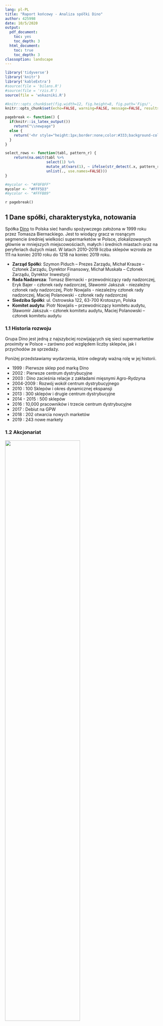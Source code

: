 ```yaml
---
lang: pl-PL
title: "Raport końcowy - Analiza spółki Dino"
author: 425998
date: 10/5/2020
output:
  pdf_document: 
    toc: yes
    toc_depth: 3
  html_document:
    toc: true
    toc_depth: 3
classoption: landscape
---
```


```r
library('tidyverse')
library('knitr')
library('kableExtra')
#source(file = 'bilans.R')
#source(file = 'rzis.R')
source(file = 'wskazniki.R')

#knitr::opts_chunk$set(fig.width=12, fig.height=8, fig.path='Figs/',
knitr::opts_chunk$set(echo=FALSE, warning=FALSE, message=FALSE, results='asis')
```

```r
pagebreak <- function() {
  if(knitr::is_latex_output())
    return("\\newpage")
  else {
    return('<hr style="height:1px;border:none;color:#333;background-color:#333;" /> <div style="page-break-before: always;" />')
  }
}

select_rows <- function(tabl, pattern_r) {
    return(na.omit(tabl %>% 
                   select(1) %>% 
                   mutate_at(vars(1), ~ ifelse(str_detect(.x, pattern_r), row_number(), NA)) %>% 
                   unlist(., use.names=FALSE)))
}

#mycolor <- "#F0F8FF"
mycolor <- "#FFF5D3"
#mycolor <- "#FFFB89"

```

`r pagebreak()`

## 1 Dane spółki, charakterystyka, notowania

Spółka [Dino](https://grupadino.pl) to Polska sieć handlu spożywczego założona w 1999 roku przez Tomasza Biernackiego. Jest to wiodący gracz w rosnącym segmencie średniej wielkości supermarketów w Polsce, zlokalizowanych głównie w mniejszych miejscowościach, małych i średnich
miastach oraz na peryferiach dużych miast. W latach 2010-2019 liczba sklepów wzrosła ze 111 na koniec 2010 roku do 1218 na koniec 2019 roku.

* **Zarząd Spółki**: Szymon Piduch – Prezes Zarządu, Michał Krauze – Członek Zarządu, Dyrektor Finansowy, Michał Muskała – Członek Zarządu, Dyrektor Inwestycji
* **Rada Nadzorcza**: Tomasz Biernacki - przewodniczący rady nadzorczej, Eryk Bajer - członek rady nadzorczej, Sławomir Jakszuk - niezależny członek rady nadzorczej, Piotr Nowjalis - niezależny członek rady nadzorczej, Maciej Polanowski - członek rady nadzorczej
* **Siedziba Spółki**: ul. Ostrowska 122, 63-700 Krotoszyn, Polska
* **Komitet audytu**: Piotr Nowjalis – przewodniczący komitetu audytu, Sławomir Jakszuk – członek komitetu audytu, Maciej Polanowski – członek komitetu audytu

### 1.1 Historia rozwoju

Grupa Dino jest jedną z najszybciej rozwijających się sieci supermarketów *proximity* w Polsce – zarówno pod względem liczby sklepów, jak i przychodów ze sprzedaży.

Poniżej przedstawiamy wydarzenia, które odegrały ważną rolę w jej historii.

- 1999 : Pierwsze sklep pod marką Dino
- 2002 : Pierwsze centrum dystrybucyjne
- 2003 : Dino zacieśnia relacje z zakładami mięsnymi Agro-Rydzyna
- 2004-2009 : Rozwój wokół centrum dystrybucyjnego
- 2010 : 100 Sklepów i okres dynamicznej ekspansji
- 2013 : 300 sklepów i drugie centrum dystrybucyjne
- 2014 - 2015 : 500 sklepów 
- 2016 : 10,000 pracowników i trzecie centrum dystrybucyjne
- 2017 : Debiut na GPW
- 2018 : 202 otwarcia nowych marketów
- 2019 : 243 nowe markety


### 1.2 Akcjonariat

![](imgs/akcjonariat.png){ width=70% }

Każda akcja Dino Polska S.A. uprawnia do oddania jednego głosu na walnym zgromadzeniu.

Ponad 50% udziałów należy do założyciela spółki.

### 1.3 Wybrane dane finansowe {#wdf}

![](imgs/select_data3.png){ width=100% }


### 1.4 Notowania giełdowe spółki

![](imgs/notowania2.png){ width=60% }

Kurs odniesienia spółki Grupa Dino z dnia 8 maja wynosił 169,90 zł. 

Od debiutu na GPW zauważalny jest widoczny trend rosnący wskazujący na apetyt inwestorów na spółki najszybciej rozwijające się.

#### 1.4.1 Cena akcji w porównaniu z WIG
<small>(na niebiesko: Dino, na żółto: WIG)</small>

![](imgs/notowanie2.png){ width=60% }

Na wykresie widzimy wyraźny wzrost cen akcji Dino Polska w porównaniu z WIG.
Sytuacja związana z koronawirusem jedynie chwilowo wpłynęła na spadek
wartości akcji, po czym znów nastąpił wzrost.

Supermarkety nie należą do rodzaju spółek cyklicznych, a więc
koniunktura gospodarcza nie ma większego wpływu na ich 
działalność.

### 1.5 Konkurencja

Biedronka (Jeronimo Martins) i Lidl są najbliższymi konkurentami Dino Polska pod względem ilości sklepów, a Stokrotka i Polomarket to polskie firmy konkurencyjne.

Zarówno Stokrotka (firma franczyzowa), jak i Polomarket to firmy prywatne, które nie publikują sprawozdań finansowych, a to, co podają do Ministerstwa Sprawiedliwości jest sporządzone niezgodnie z MSR.

Z tych powodów porównamy spółkę Dino z siecią Biedronka (Jeronimo Martins).

Jeronimo Martins jest portugalską firmą działającą w Polsce, Portugalii i Kolumbii. 
Większość operacji odbywa się w Polsce i Portugalii i 95% jej działalności pochodzi 
z supermarketów (retail) i powiązanej dystrybucji żywności.

```r
tribble(
  ~Sieć, ~`Liczba sklepów w Polsce`, ~Siedziba,
  "Biedronka", 3000, "Portugalia",
  "Dino",1218, "Polska",
  "Lidl", 700, "Niemcy",
  "Stokrotka", 577, "Polska",
  "Netto", 368, "Dania",
  "Polomarket", 280, "Polska",
  "Eurospar", 250, "Holandia",
  "Intermarché", 230, "Francja",
  "Mila",187, "Polska",
  "Chata Polska", 166, "Polska",
  "Aldi",132, "Niemcy",
  "Piotr i Paweł", 70, "Polska",
  "Arhelan", 55, "Polska",
  "Frac", 21, "Polska",
  "Auchan", 33, "Francja",
) %>% kable(booktabs = T,
            caption = "Konkurencja") %>% 
  kable_styling(latex_options = c("striped"),
                bootstrap_options = c("striped", "condensed")) %>% 
  footnote(general = "Źródło: Wikipedia", general_title = "")

```

`r pagebreak()`

## 2 Wstępna analiza bilansu

Naszym celem badania bilansu jest poznanie kondycji spółki.

### 2.1 Analiza pionowa bilansu

Zdecydowana większość aktywów (około 70%) to aktywa trwałe, w szczególności środki trwałe i inwestycje długoterminowe w Agro-Rydzyna, jednostki powiązanej. Obecność znaczących niepłynnych aktywów to typowe dla spółki z branży supermarketów, która nie opiera się na modelu franczyzy. 

Zapasy stanowią około 50% aktywów obrotowych. 

Jeśli chodzi o pasywa, kapitał własny rośnie z każdym rokiem, ponieważ cały zysk netto (z każdym rokiem) jest inwestowany w spółkę. Fakt ten znajduje odzwierciedlenie w pozycji A.II i A.IV. A.II wskazuje skumulowaną kwotę reinwestycji zysku roku ubiegłego, a A.IV jest zyskiem roku danego.

Następujące informacje podano w sprawozdaniu finansowym:     

>12.1. Podział zysku za rok poprzedni:
>Zwyczajne Walne Zgromadzenie Akcjonariuszy, które odbyło się w dniu 13 czerwca 2019 roku podjęło uchwałę o przeznaczeniu zysku za rok poprzedni na kapitał zapasowy.

Tego należy się spodziewać, ponieważ wypłacanie dywidend byłoby nieefektywne. Jest to szybko rozwijająca się spółka, która potrzebuje inwestycji w nowe sklepy i centra dystrybucyjne.

Zobowiązania ogółem są ponad 2 razy wyższe niż zarówno aktywa obrotowe jak i kapitał własny. 

Zobowiązania krótkoterminowe, większość to zobowiązania z tytułu dostaw i usług (Załącznik: pozycja B.III.3.d w  bilansie), stanowią około 70% zobowiązań.

Zobowiązania ogółem wzrosły nieznacznie od 2017 roku do 2018 roku w stosunku do kapitałów własnych.


```r
bil <- bind_rows(aktywa_st, pasywa_st)
bil %>% 
  select(!matches('15|16|_sk')) %>% 
  filter_at(vars(1), ~ str_detect(.x, '^[VIABP]')) %>% 
  kable(escape = F,
        caption = "Analiza pionowa bilansu",
        col.names = c("Elementy bilansu", '2017', '2018', '2019', '2017', 
                                  '2018', '2019', '2017', '2018', '2019'),
        align=c("l",rep("r",9)),
        booktabs=TRUE) %>% 
  kable_styling(latex_options = c("striped"),
                bootstrap_options = c("striped", "hover", "condensed")) %>% 
  add_header_above(c(" " = 1, "Stan na koniec roku (w.tys.zł.)" = 3, 
                     "Struktura (w%)" = 3, "Str. wewn. (w%)" = 3)) %>% 
  row_spec(c(1, 7, 12, 13, 22, 27), bold = T) %>% 
  row_spec(c(2:6, 8:11, 14:21, 23:26), italic = T) %>% 
  column_spec(5:7, background = mycolor) %>% 
  row_spec(12, hline_after = T)

```


### 2.2 Analiza pozioma bilansu


Zarówno aktywa trwałe i obrotowe rosną o około 30% z roku na rok. Również kapitał własny rośnie w podobnym tempie, co wskazuje na zrównoważony wzrost.

Zobowiązania wzrosły o ponad 30% z roku na rok, jednak zysk netto wzrósł również o 50% z roku na rok.

```r
col_names <- c("Elementy bilansu", '2017', '2018', '2019', '2018', '2019',
               '2017/18', '2018/19', '2017/18', '2018/19')
bil <- bind_rows(aktywa, pasywa)
bil %>% 
  select_at(vars(1, 4:6, 9:10, 13:14, 17:18)) %>%
  filter_at(vars(1), ~ str_detect(.x, '^[VIABP]')) %>% 
  kable(escape = F, col.names = col_names, booktabs = T,
        caption = "Analiza pozioma bilansu",
        align=c("l",rep("r",9))) %>% 
  kable_styling(latex_options = c("striped", "scale_down"),
                bootstrap_options = c("striped", "hover", "condensed")) %>% 
  add_header_above(c(" " = 1, "Ceny bieżące" = 3, "Ceny skorygowane" = 2, 
                     "W cenach bieżących" = 2, "W cenach skorygowanych" = 2)) %>% 
  add_header_above(c(" " = 1, "Stan na koniec roku (w. tys. zł.)" = 5, 
                     "Dynamika (w%)" = 4)) %>% 
  row_spec(c(1, 7, 12, 13, 22, 27), bold = T) %>% 
  row_spec(c(2:6, 8:11, 14:21, 23:26), italic = T) %>% 
  row_spec(12, hline_after = T) %>% 
  column_spec(c(5:6, 9:10), background = mycolor)
```

`r pagebreak()`

### 2.3 Kapitał obrotowy netto

Ujemna wartość kapitału obrotowego netto w obu latach wskazuje na to, iż całość aktywów bieżących finansowana jest ze zobowiązań bieżących, a to oznacza, że w przedsiębiorstwie nie występuje kapitał obrotowy netto.

W związku z ujemnymi wartościami kapitału obrotowego netto w badanych latach nie obliczamy w naszym sprawozdaniu **udziału kapitału obrotowego netto w finansowaniu aktywów ogółem** oraz **udziału kapitału obrotowego netto w finansowaniu aktywów obrotowych przedsiębiorstwa**.

Kapitał obrotowy netto w obu latach był ujemny.

```r
kon <- tribble(
  ~" ", ~"2018", ~"2019", ~"2018_s", ~"2019_s",
  'Kapitał stały', '', '', '', '',
  '1. Kapitał własny', '', '', '', '', 
  '2. Rezerwy długoterminowe', '', '', '', '', 
  '3. Zobowiązania długoterminowe ', '', '', '', '', 
  'Kapitał stały ogółem', '', '', '', '', 
  'Aktywa stałe', '', '', '', '',
  'Aktywa stałe ogółem', '', '', '', '',
  'Aktywa bieżące', '', '', '', '',
  'Aktywa bieżące ogółem', '', '', '', '',
  'Zobowiązania bieżące', '', '', '', '',
  'Rezerwy na zobowiązania krótkoterminowe', '', '', '', '',
  'Rozliczenia międzyokresowe krótkoterminowe', '', '', '', '',
  'Zobowiązania bieżące ogółem', '', '', '', '',
  'Kapitał stały', '', '', '', '',
  'Aktywa stałe', '', '', '', '',
  'Kapitał obrotowy netto', '', '', '', '',
)

g <- function(tabl, rw, yr) {
  n <- (tabl %>% slice(rw) %>% select(yr))[[1]]
  return(if_else(is.na(as.numeric(n)), 0, as.numeric(n)))  
}

kap_ob_n <- function(kon, col_n, yr) {
  
  kon <- kon %>% 
    mutate_at(vars(col_n), ~ ifelse(row_number() == 2, g(pasywa, 1, yr), as.character(.x))) %>% 
    mutate_at(vars(col_n), ~ ifelse(row_number() == 3, g(pasywa, 12, yr), as.character(.x))) %>% 
    mutate_at(vars(col_n), ~ ifelse(row_number() == 4, g(pasywa, 16, yr), as.character(.x))) %>% 
    mutate_at(vars(col_n), ~ ifelse(row_number() == 5, 
                                g(pasywa, 1, yr) +
                                  g(pasywa, 12, yr) +
                                  g(pasywa, 16, yr), as.character(.x))) %>% 
    mutate_at(vars(col_n), ~ ifelse(row_number() == 6, g(aktywa, 1, yr), as.character(.x))) %>% 
    mutate_at(vars(col_n), ~ ifelse(row_number() == 7, g(aktywa, 1, yr), as.character(.x))) %>% 
    mutate_at(vars(col_n), ~ ifelse(row_number() == 8, g(aktywa, 21, yr), as.character(.x))) %>% 
    mutate_at(vars(col_n), ~ ifelse(row_number() == 9, g(aktywa, 21, yr), as.character(.x))) %>% 
    mutate_at(vars(col_n), ~ ifelse(row_number() == 10, g(pasywa, 23, yr), as.character(.x))) %>% 
    mutate_at(vars(col_n), ~ ifelse(row_number() == 11, '0', as.character(.x))) %>% 
    mutate_at(vars(col_n), ~ ifelse(row_number() == 12, g(pasywa, 44, yr), as.character(.x))) %>% 
    mutate_at(vars(col_n), ~ ifelse(row_number() == 13, 
                                g(pasywa, 23, yr) + 
                                  g(pasywa, 44, yr), as.character(.x))) 
  
  kon <- kon %>% 
    mutate_at(vars(col_n), ~ ifelse(row_number() == 14, g(kon, 5, yr), as.character(.x))) %>%
    mutate_at(vars(col_n), ~ ifelse(row_number() == 15, g(kon, 7, yr), as.character(.x))) %>% 
    mutate_at(vars(col_n), ~ ifelse(row_number() == 16, g(kon, 5, yr) - 
                                  g(kon, 7, yr), as.character(.x)))
  
  return(kon)
}
 
kon <- kap_ob_n(kon, 2, '2018')
kon <- kap_ob_n(kon, 3, '2019')

kon <- kon %>% 
  mutate_at(vars(4), ~ ifelse(row_number() %in% c(2:5), 
                                    round(g(kon, row_number(), '2018') / 
                                            g(kon, 5, '2018') * 100, 
                                          digits=1), as.character(.x))) %>% 
  mutate_at(vars(5), ~ ifelse(row_number() %in% c(2:5), 
                                    round(g(kon, row_number(), '2019') / 
                                            g(kon, 5, '2019') * 100, 
                                          digits=1), as.character(.x)))

```

```r
col_names <- c("", '2018', '2019', '2018', '2019')

kon %>% 
  kable(escape = F, col.names = col_names, booktabs = T,
        caption = "Kapitał obrotowy netto",
        align=c("l",rep("r",4))) %>% 
  kable_styling(latex_options = c("striped", "hold_position"),
                bootstrap_options = c("striped", "hover", "condensed"),
                full_width = F) %>% 
  add_header_above(c("Wyszczególnienie" = 1, "Wartość(w tys.zł.)" = 2, 
                     "Struktura kapitałów stałych (w %)" = 2)) %>%
  row_spec(c(5, 7, 9, 13, 16), bold = T)

```

`r pagebreak()`

### 2.3 Analiza wskaźnikowa

```r
wskaźniki <- wskaźniki_bilans()

wsk_disp <- function(wsk, rown) {
  return (wsk %>% 
            slice(rown) %>% 
            select(-1) %>% 
            kable(booktabs = T) %>%
            kable_styling(c("striped", "condensed"), full_width = F) %>% 
            row_spec(c(1), color = "#8B0000"))
}
```

#### 2.2.1 Wskaźnik pokrycia aktywów trwałych kapitałem własnym
     
$$\small \frac{Kapitał\ własny}{Aktywa\ trwałe} * 100$$

`r wsk_disp(wskaźniki, 1)`

Wskaźnik ten informuje o stopniu, w jakim kapitał własny pokrywa aktywa trwałe. Zgodnie z jedną z zasad bilansowych, kapitał własny powinien wystarczać na sfinansowanie aktywów trwałych, co oznacza, że wskaźnik ten powinien przyjmować wartość co najmniej równą 100%. W przypadku spółki Dino sytuacja jest niekorzystna, gdyż wartości w ciągu pięciu lat wynoszą poniżej 100%. Dużo niższa wartość wskaźnika poniżej 100% nie wskazuje na mniejszą wiarygodność kredytową spółki tak długo, jak rosną przepływy pieniężne i zysk netto.

Spółka odnotowuje ciągły spadek w *Dług netto / EBITDA* w [wybranych danych finansowych (1.3)](#wdf)

#### 2.2.2 Wskaźnik pokrycia aktywów trwałych kapitałem stałym
     
$$\small \frac{Kapitał\ stały}{Aktywa\ trwałe} * 100$$

`r wsk_disp(wskaźniki, 2)`

Aktywa trwałe nie są finansowane kapitałem długoterminowym. Srebrna zasada nie jest spełniona, ponieważ aktywa trwałe nie są w całości finansowane przez kapitał stały. Wartość poniżej 100% może oznaczać, że spółka ma małą wiarygodność kredytową.

#### 2.2.3 Wskaźnik pokrycia aktywów obrotowych zobowiązaniami krótkoterminowymi
     
$$\small \frac{Zobowiązania\ krótkoterminowe}{Aktywa\ obrotowe} * 100$$

`r wsk_disp(wskaźniki, 3)`

Wskaźnik ten pokazuje możliwości przedsiębiorstwa do regulowania zobowiązań posiadanymi środkami obrotowymi. Wartość tego wskaźnika wskazuje stabilną sytuację.

`r pagebreak()`

## 3 Wstępna analiza rachunku zysków i strat

Przychody ze sprzedaży stanowią największą część przychodów ogółem, co wynika z działalności spółki, której głównym celem jest sprzedaż dla indywidualnych osób artykułów spożywczych i dóbr używanych w gospodarstwach domowych.

Podobna sytuacja przedstawia się po stronie kosztów, tutaj również tak, jak w przypadku przychodów, największe koszty występują jako koszty sprzedanych produktów, towarów i materiałów.
 
**Zysk netto**
Zysk netto stanowi zaledwie 3-4% łącznych przychodów ze sprzedaży, co jest wyższy dla sektora detalicznego (0.5 - 3.5%). Zysk netto wzrósł około o 50% z roku na rok. Może to być spowodowane tym, że firma była w stanie znaleźć dobre lokalizacje dla nowych sklepów.

**Koszty ogólnego zarządu**
Zysk netto stanowi zaledwie 15-16% łącznych przychodów ze sprzedaży, co jest niższy dla sektora detalicznego (15 - 25%). Spółka jest zarządzana wydajnie.

**Łączne przychody ze sprzedaży**
Łączne przychody wzrosły o około 30% z roku na rok, co zasadniczo jest spowodowane wzrostem liczby sklepów, których wzrosły o około 25%. 

![](imgs/liczba.png){ width=40% }

**Koszt własny sprzedaży**
Koszt własny sprzedaży wzrósł o podobną wartość jak łączne przychody.

**Wynik z działalności operacyjnej**
W wyniku czynników omówionych powyżej wynik z działalności operacyjnej Spółki wzrósł o 41-44%.

```r

mrzis %>% 
  select_at(vars(1:4, 7:9)) %>% 
  kable(escape = F,
        col.names = c("Elementy rachunku zysków i strat", 
                      '2017', '2018', '2019', 
                      '2017', '2018', '2019'),
        caption = "Analiza pionowa rachunku zysków i strat",
        align=c("l",rep("r",6)),
        booktabs=TRUE) %>% 
  kable_styling(latex_options = c("striped"),
                bootstrap_options = c("striped", "hover", "condensed")) %>% 
  add_header_above(c(" " = 1, "Wyniki finansowe (w.tys.zł.)" = 3, 
                     "Struktura (w%)" = 3)) %>% 
  column_spec(1, bold = T) %>% 
  column_spec(5:7, background = mycolor)

col_names <- c("Elementy rachunku zysków i strat", 
               '2017', '2018', '2019', '2018', '2019',
               '2017/18', '2018/19', '2017/18', '2018/19')
mrzis %>% 
  select_at(vars(1:6, 10:13)) %>% 
  kable(escape = F, col.names = col_names, booktabs = T,
         caption = "Analiza pozioma rachunku zysków i strat",
        align=c("l",rep("r",9))) %>% 
  kable_styling(latex_options = c("striped", "scale_down"),
                bootstrap_options = c("striped", "hover", "condensed")) %>% 
  add_header_above(c(" " = 1, "Ceny bieżące" = 3, "Ceny skorygowane" = 2, 
                     "W cenach bieżących" = 2, "W cenach skorygowanych" = 2)) %>% 
  add_header_above(c(" " = 1, "Wyniki finansowe (w.tys.zł.)" = 5, 
                     "Dynamika (w%)" = 4)) %>% 
  column_spec(1, bold = T) %>% 
  column_spec(c(5:6, 9:10), background = mycolor)
```


`r pagebreak()`

### 3.3 Analiza wskaźnikowa

```r
wskaźniki <- wskaźniki_rzis()

wsk_disp <- function(wsk, item) {
  
  return (wsk %>% 
            select(c(1, as.integer(item) + 1)) %>% 
            pivot_wider(names_from = rok, values_from = !!item) %>% 
            kable(booktabs = T) %>%
            kable_styling(c("striped", "condensed"), full_width = F) %>% 
            row_spec(c(1), color = "#8B0000"))
}
```

#### 3.3.1

$$\small \frac{Zysk\ z\ działalności\ operacyjnej}{Zysk\ ze\ sprzedaży} * 100$$

`r wsk_disp(wskaźniki, '1')`

Relacja zysku z działalności operacyjnej do zysku ze sprzedaży wynosi 
ponwyżej 100% w ciągu z badanych lat. Z sprawozdaniu wynika, iż pozycja 
D.IV (Inne przychody operacyjne) jest czynnikiem przyczyniającym się.

#### 3.3.2

$$\small \frac{Zysk\ brutto}{Zysk\ z\ działalności\ operacyjnej} * 100$$

`r wsk_disp(wskaźniki, '2')`

Koszty finansowe i odsetki spowodowały różnicę między zyskiem brutto i 
z działalności operacyjnej. 

2016 r. jest wyjątkiem, ponieważ jednorazowo przychód finansowych 
pochodził z spółki zależnej Vitrena Holdings, jako dywidendy i udziały w zyskach.

Wzrost tej wskaźniki w ciągu ostatnich 3 lat pokazuje poprawę wydajności.

#### 3.3.3

$$\small \frac{Zysk\ brutto}{Zysk\ ze\ sprzedaży} * 100$$

`r wsk_disp(wskaźniki, '3')`

Spółka uzyskuje zysk brutto z działalności operacyjnej, a nie z działalności 
finansowej.

#### 3.3.4

$$\small \frac{Zysk\ netto}{Zysk\ ze\ sprzedaży} * 100$$

`r wsk_disp(wskaźniki, '4')`

W 2019 roku 28,6% zysku ze sprzedaży pochłonęły wyniki na pozostałym 
poziomie operacyjnym, poziomie finansowym i nadzwyczajnym oraz podatek dochodowy.


#### 3.3.5

$$\small \frac{Podatek\ dochodowy}{Zysk\ brutto} * 100$$

`r wsk_disp(wskaźniki, '5')`

Efektywna stopa opodatkowania pokazuje obciążenie zysku bieżącym i przyszłym 
podatkiem dochodowym. 
W ciągu ostatnich 3 lat efektywna stopa opodatkowania spółki była średnia dla branży.

`r pagebreak()`

## 4 Analiza rachunku przepływów pieniężnych

### 4.1 Syntetyczna analiza sald

W ciągu ostatnich pięciu lat saldo przepływów operacyjnych było dodatnie, 
w przeciwieństwie do salda przepływów inwestycyjnych, które przez cały ten okres było ujemne.
Z kolei saldo przepływów finansowych w ciągu pierwszych dwóch lat było ujemne, a
później tylko dodatnie. Na podstawie tych sald można wyciągnąć wniosek, że spółka
Dino jest przedsiębiorstwem rozwijającym się. Mimo że saldo przepływów finansowych
w latach 2015 i 2016 było ujemne, to zostało pokryte przez wysokie dodatnie 
saldo przepływów operacyjnych. 

Można zauważyć, że wysokość środków pieniężnych na koniec okresu rośnie z roku na rok.
Środki te mogą posłużyć w przyszłości jako zabezpieczenie spółki na wypadek  
kryzysu gospodarczego.


```r
rpp %>% 
  select(!contains('/')) %>% 
  filter_at(vars(1), ~ str_starts(.x, '[IA-Z]')) %>% 
  kable(booktabs = T, escape = F,
        caption = "Syntetyczna analiza sald",
        align=c("l",rep("r",5))) %>%
  kable_styling(latex_options = c("striped", "hold_position"),
                full_width = F,
                bootstrap_options = c("striped", "hover", "condensed")) %>%
  #row_spec(c(4, 8, 12, 16), color = "#8B0000") %>% 
  row_spec(c(1, 5, 9, 13:16), bold = T) %>% 
  row_spec(c(4, 8, 12), hline_after = T) %>% 
  add_header_above(c(" " = 1, "w tys. zl." = 5))
```

### 4.2 Analiza pionowa rachunku przepływów pieniężnych

Analizując dane z lat 2017, 2018 i 2019 zysk netto stanowił kolejno ponad 31%,
33% i 45% salda przepływów operacyjnych, co pokazuje, że spółka jest w dobrej
sytuacji ekonomicznej. Amortyzacja była na poziomie około 15% w skali trzech lat.

Istotne jest, że od 1 stycznia 2019 roku, MSSF 16 zastąpił MSR 17 Leasing oraz
związane z tym interpretacje. Spółka ujawniła w sprawozdaniu finansowym
następujące informacje:

> Rachunkowość leasingodawcy zgodnie z MSSF 16 pozostaje zasadniczo niezmieniona
w stosunku do MSR 17. Leasingodawcy będą nadal klasyfikować leasing jako
operacyjny lub finansowy, stosując podobne zasady jak w MSR 17. Dlatego też MSSF
16 nie miał wpływu na te umowy leasingowe, w których Grupa jest leasingodawcą.

Krótko mówiąc, zmiany w traktowaniu leasingu dla leasingobiorcy dotyczą leasingu
finansowego, nie miały wpływu na wysokość amortyzacji (pozycja A.II.1). Tak więc,
większość umów leasingowych to leasing finansowy.

Zmiana zapotrzebowania na kapitał obrotowy netto została wyliczona na poziomie 
minus 43%, 45%, i 29%. Tak ujemne wartości mogą wynikać z rozwoju spółki.


```r
rpp_str %>% 
  kable(booktabs = T, escape = F, col.names = gsub("_st", "", names(rpp_str)),
        caption = "Analiza pionowa rachunku przepływów pieniężnych",
        align=c("l",rep("r",5))) %>%
  kable_styling(latex_options = c("striped", "hold_position"),
                full_width = F,
                bootstrap_options = c("striped", "hover", "condensed")) %>%
  column_spec(5:7, background = mycolor) %>% 
  add_header_above(c(" " = 1, "Wartość (w tys. zł.)" = 3, "Struktura (w %)" = 3))

```

### 4.3 Analiza pozioma rachunku przepływów pieniężnych

#### 4.3.1 Przepływy środków pieniężnych z działalności operacyjnej

W odniesieniu do pozycji A.I Zysk netto, zauważamy duży wzrost w latach 2015/2016, 
o 711% i spadek w latach 2016/17 o 50%. Dzieje się tak z powodu jednorazowych
przychodów finansowych, konkretnie dywidendy, pochodzącej od spółki zależnej
Vitrena Holdings, w wysokości 229 milionów.  Zysk netto jest niezwykle wysoki w
2016 roku. Jest to wykazane w rachunku zysków i strat. Poza tym możemy
stwierdzić, że zyski netto rosną w tempie około 50% każdego roku.

Jeśli chodzi o Odsetki i udziały w zyskach (pozycja A.3), są również skorygowane
w 2016 roku ze względu na zwrot dywidendy do spółki zależnej Vitrena Holdings.
Ta transakcja miała charakter wewnętrzny i nie powinna zwiększyć przepływów
pieniężnych.

Zmiana stanu zapasów zmienia się wraz z rozwojem spółki, także amortyzacja 
rośnie w podobnym tempie każdego roku. 

Kwoty z pozycji zmiana stanu zobowiązań krótkoterminowych (A.II.8) mają duży
wpływ na saldo przepływów operacyjnych. Są to zdarzenia gospodarcze ujęte w
wyniku finansowym danego roku, mimo że płatności będą dokonywane w przyszłym
roku. W takim przypadku, wiedząc, że przez wystąpienie zobowiązania odroczony
jest termin przepływu pieniężnego w stosunku do ujawnienia kosztu, należy
dokonać korekty w rachunku przepływów pieniężnych. Znaczące dodatnie kwoty w
pozycji A.II.8 oznaczają po prostu, że dostawcy zgodzili się czekać na płatności.
Wskazuje to, że Dino ma moc dyktowania warunków od dostawców.


#### 4.3.2 Przepływy pieniężne netto z działalności inwestycyjnej 

Spółka otwiera około 200 sklepów rocznie. Jest to odzwierciedlone w ujemnym 
saldzie przepływów inwestycyjnych.

Pozycja B.II.1 odzwierciedla inwestycje w rzeczowych aktywach trwałych. Pozycja
B.II.2 dotyczy inwestycji w nieruchomości, jednak kwota ta wynosi zero. Grupa
Dino składa się z 6 innych firm o nazwie ‘Centrum Wynajmu Nieruchomości 1-6
S.A.’. Kupno i sprzedaż nieruchomości, i wynajem i zarządzanie nieruchomościami
odbywa się za pośrednictwem tych firm.

W odniesieniu do pozycji B.I.3 i B.II.3 odzwierciedlają one transakcje między
główną spółką Dino a spółkami zależnymi Agro-Rydzyna i Centrum Wynajmu
Nieruchomości. Sprawozdania finansowe nie wyjaśniają dokładnego charakteru tych
transakcji.

#### 4.3.3 Przepływy pieniężne netto z działalności finansowej

Pozycja C.I.2 odzwierciedla zaciąganie kredytów i pożyczek, i pozycja C.I.3
wskazuje na emisję dłużnych papierów wartościowych. 

W szczególności w latach 2017 i 2019 spółka zaciągnęła mniej kredytów i pożyczek
i wyemitowała papiery dłużne. W ten sposób spółka jest w stanie utrzymać
finansowanie dalszego rozwoju spółki.

Pozycje C.II.4, 7 i 8 wskazują wydatki. pozycje C.II.4 i 8 dotyczą spłat i
odsetek kredytów i pożyczek. Spłaty kredytów i pożyczek oznaczają, że firma
spłaca stary dług. pozycja C.II.7 dotyczy płatności zobowiązań z tytułu umów
leasingu. Spółka realizuje strategię pozyskiwania przestrzeni dla sklepów drogą
nabycia, jak i leasingu.



```r
rpp %>% 
  #slice(1:14) %>% 
  filter_at(vars(1), ~ !str_starts(.x, '[-abc]')) %>%
  mutate_all(~ str_remove(.x, '^-$')) %>% 
  mutate_at(vars(1), ~ str_trunc(.x, 74, "right")) %>% 
  kable(booktabs = T, escape = F,
        caption = "Analiza pozioma rachunku przepływów pieniężnych",
        align=c("l",rep("r",9))) %>%
  kable_styling(latex_options = c("striped", "scale_down"),
                full_width = F,
                bootstrap_options = c("striped", "hover", "condensed")) %>%
  row_spec(c(1:3, 14:15, 20, 24:26, 31, 41:45), bold = T) %>% 
  #row_spec(c(45), color = "#8B0000") %>% 
  column_spec(7:10, background = mycolor) %>% 
  row_spec(c(24, 14, 41), hline_after = T) %>% 
  add_header_above(c(" " = 1, "Wartość (w tys. zl.)" = 5, "Dynamika (w %)" = 4))

```

`r pagebreak()`

### 4.4 Analiza wskaźnikowa


```r
wskaźniki <- wskaźniki_rpp()

wsk_disp <- function(wsk, coln, item) {
  return(wskaźniki %>% 
           select(c(1, coln)) %>% 
           pivot_wider(names_from = rok, values_from = !!item) %>% 
           kable(booktabs = T) %>%
           kable_styling(c("striped", "condensed"), full_width = F) %>% 
           row_spec(c(1), color = "#8B0000"))
}
```
#### 4.3.1 Wskaźniki struktury przepływów pieniężnych

W ciągu ostatnich 3 lat 30–45% przepływów pieniężnych netto z działalności operacyjnej 
wygenerowało zysk netto, a jedynie 14-15% wygenerowało z amortyzacji. 

$$\small \frac{Zysk\ netto}{Przepływy\ pieniężne\ netto\ z\ działalności\ operacyjnej} * 100$$

`r wsk_disp(wskaźniki, 2, '1.1')`


$$\small \frac{Amortyzacja}{Przepływy\ pieniężne\ netto\ z\ działalności\ operacyjnej} * 100$$
   
`r wsk_disp(wskaźniki, 3, '1.2')`

#### 4.3.2 Wskaźniki wystarczalności środków pieniężnych

##### 4.3.2.1 Wskaźnik ogólnej wystarczalności środków pieniężnych

W 2019 roku 69% wydatków ogółem jest pokrytych z Przepływów pieniężnych netto 
z działalności operacyjnej. Ta spółka potrzebuje finansowania zewnętrznego, 
takiego jak kredyty i pożyczki, aby kontynuować rozwój.
      
$$\small \frac{Przepływy\ pieniężne\ netto\ z\ działalności\ operacyjnej}{Wydatki\ ogółem} * 100$$

`r wsk_disp(wskaźniki, 4, '2.1')`
    
 
##### 4.3.2.2 Wskaźnik pokrycia zadłużenia
 
Przepływy pieniężne netto z działalności operacyjnej były wystarczające na pokrycie spłaty zadłużenia.
 
$$\small \frac{Przepływy\ pieniężne\ netto\ z\ działalności\ operacyjnej}{Spłata\ zadłużenia} * 100$$

`r wsk_disp(wskaźniki, 5, '2.2')`


##### 4.3.2.3 Wskaźnik pokrycia wydatków inwestycyjnych

Po raz pierwszy w roku 2019, przepływy pieniężne netto z działalności operacyjnej były wystarczające na pokrycie wydatków inwestycyjnych.
    
$$\small \frac{Przepływy\ pieniężne\ netto\ z\ działalności\ operacyjnej}{Wydatki\ inwestycyjne} * 100$$

`r wsk_disp(wskaźniki, 6, '2.3')`

##### 4.3.2.4 Wskaźnik pokrycia wypłaty dywidend

Spółka nie wypłaca dywidend. 

$$\small \frac{Przepływy\ pieniężne\ netto\ z\ działalności\ operacyjnej}{Wypłaty\ dywidend} * 100$$

`r wsk_disp(wskaźniki, 7, '2.4')`

##### 4.3.2.5 Wskaźnik pieniężnej płynności finansowej
 
Zobowiązania krótkoterminowe nie były pokryte przez przepływy pieniężne netto z działalności operacyjnej. Bilans wskazuje, że około 70% zobowiązań krótkoterminowych pochodziło z zobowiązania wobec jednostek powiązanych.

$$\small \frac{Przepływy\ pieniężne\ netto\ z\ działalności\ operacyjnej}{Zobowiązania\ krótkoterminowe} * 100$$

`r wsk_disp(wskaźniki, 8, '2.5')`


#### 4.3.3 Wskaźniki wydajności pieniężnej
    
##### 4.3.3.1 Wskaźnik pieniężnej wydajności sprzedaży

Oczekiwana jest niska wartość tego wskaźnika.
Jak wspomniano wcześniej, spółka ma niską marżę na produkty.
    
$$\small \frac{Przepływy\ pieniężne\ netto\ z\ działalności\ operacyjnej}{Przychody\ ze\ sprzedaży} * 100$$

`r wsk_disp(wskaźniki, 9, '3.1')`
        

##### 4.3.3.2 Wskaźnik pieniężnej płynności finansowej

Wskaźnik pokazuje, w jak dużym stopniu wynik z podstawowej działalności przedsiębiorstwa przyczynił się do zysku ze sprzedaży. Z roku na rok spadek tego wskaźnika nie jest dobrym znakiem.

$$\small \frac{Przepływy\ pieniężne\ netto\ z\ działalności\ operacyjnej}{Zysk\ ze\ sprzedaży} * 100$$

`r wsk_disp(wskaźniki, 10, '3.2')`

       
##### 4.3.3.3 Wskaźnik pieniężnej wydajności aktywów

Wskaźnik pokazuje, że majątek firmy jest efektywnie wykorzystywany. 
    
$$\small \frac{Przepływy\ pieniężne\ netto\ z\ działalności\ operacyjnej}{Aktywa\ ogółem} * 100$$

`r wsk_disp(wskaźniki, 11, '3.3')`

   
##### 4.3.3.4 Wskaźnik pieniężnej wydajności kapitału własnego

Wskaźnik pokazuje, że kapitał własny firmy jest efektywnie wykorzystywany. 
    
$$\small \frac{Przepływy\ pieniężne\ netto\ z\ działalności\ operacyjnej}{Kapitał\ własny} * 100$$

`r wsk_disp(wskaźniki, 12, '3.4')`


`r pagebreak()`

## 5 Analiza wskaźnikowa

```r

wsk2 %>% 
  kable(booktabs = T, 
        caption = "Analiza wskaźnikowa",
        col.names = c('Wyszczególnienie', '2015', '2016',
                      '2017', '2018', '2019', '2018', '2019')) %>% 
        #align=c("l",rep("r",7))) %>%
  kable_styling(latex_options = c("striped", "hold_position"),
                 full_width = F,
                 bootstrap_options = c("striped", "hover", "condensed")) %>%
  column_spec(7:8, background = mycolor) %>% 
  group_rows("Wskaźniki płynności", 1, 2) %>% 
  group_rows("Wskaźniki zadłużenia", 3, 5) %>% 
  group_rows("Wskaźniki operacyjności", 6, 10) %>% 
  group_rows("Wskaźniki rentowności", 11, 15) %>% 
  add_header_above(c(" " = 1, "Grupa Dino" = 5, "Jeronimo Martins" = 2))

```
    
### 5.1 Wskaźniki płynności

* **Wskaźnik bieżącej płynności** jest poniżej poziomu optymalnego dla spółki 
Nie stanowi to problemu, 
ponieważ spółka ma wysoki ROA w porównaniu do konkurencji. 

* **Wskaźnik szybkiej płynności** jest bliski wartości optymalnej, ale z każdym rokiem 
spada. Jest jednak lepszy niż u konkurencji.

### 5.2 Wskaźniki zadłużenia

* **Wskaźnik poziomu zadłużenia** jest bliski wartości optymalnej dla spółki.

* **Wskaźnik zadłużenia długoterminowego** jest porównywalny (podobny) do konkurencji.

* **Wskaźnik zdolności kredytowej** jest znacznie niższy niż u konkurencji. Możemy oczekiwać, że obligacje wyemitowane przez spółkę będą miały niższą pozycję w rankingu, a spółka będzie musiała zapłacić wyższe oprocentowanie swoich obligacji.

### 5.3 Wskaźniki operacyjności

* **Wskaźnik operacyjności (poziomu kosztów)** jest na poziomie porównywalnym z konkurencją. Niska wartość tego wskaźnika jest wspólna dla tej branży. 

* **Wskaźnik rotacji aktywów (produktywność aktywów)** jest na bardzo wysokim poziomie (2,2) i lepszym niż u konkurencji. Pokazuje efektywność wykorzystania aktywów tworzących wartość sprzedaży.

* **Wskaźnik cyklu należności** to tylko około 5 dni i jest o połowę mniejszy niż u konkurencji. Środki pieniężne nie są długo zamrożone w należnościach.

* **Wskaźnik cyklu zobowiązań** dla tej spółki jest na wysokim poziomie, ale na znacznie niższym poziomie niż u konkurencji. Porównując go do niskiego poziomu wskaźnika cyklu należności, możemy dojść do wniosku, że spółka ma zdolność spłaty zobowiązań.

* **Wskaźnik cyklu zapasów** jest na poziomie porównywalnym z konkurencją. 

### 5.4 Wskaźniki rentowności

* **Wskaźnik rentowności sprzedaży netto** jest znacznie wyższy niż u konkurencji. W 2019 wyniósł 4,5%, a dla konkurencji 2,03%.

* **Marża zysku netto** jest 2 razy wyższa niż u konkurencji  i pokazuje wyższą rentowność sprzedaży.

* **Zwrot z aktywów (ROA)** odzwierciedla rentowność majątku. W 2019 wyniósł 9,2%, a dla konkurencji 3,41%. 

* **Zwrot z kapitału własnego (ROE)** informuje o rentowności zaangażowanego w firmie kapitału. W 2019 wyniósł 29%, a dla konkurencji 13%. Możemy użyć tej wartości do wyceny ceny akcji. Także  wysoka wartość ROE sugeruje, że spółka nie powinna wypłacać dywidendy, reinwestować zysków i dalej się rozwijać.

* **Zwrot z inwestycji (ROI)** pokazuje rentowność majątku całkowitego. W 2019 roku wyniósł 13.2%, a dla konkurencji 4.94%. Znaczna różnica ROI między spółką a konkurencją sugeruje, że spółka będzie zwiększać udział w rynku kosztem konkurencji.

### 5.5 Wskaźniki rynkowe

```r
wryn %>% 
  kable(booktabs = T, 
        caption = "Wskaźniki rynkowe (12 maja 2020 r)") %>% 
  kable_styling(latex_options = c("striped", "hold_position"),
                 full_width = F,
                 bootstrap_options = c("striped", "condensed")) %>%
  column_spec(1, bold = T)
```


### 5.6 Model DuPonta dla spółki Dino

```r
dp2 %>%
  #slice(1:5) %>%
  kable(booktabs = T,
        caption = "Model DuPonta dla spółki Dino",
        align=c("l",rep("r",5))) %>%
  kable_styling(latex_options = c("striped", "hold_position"),
                full_width = F,
                bootstrap_options = c("striped", "condensed")) %>%
  row_spec(5, hline_after = T)


```

`r pagebreak()`

## 6 Podsumowanie Analizy spółki Grupa Dino

W badanym okresie wyraźnie widać niezwykle szybko rozwijającą się firmę. Poprzez przeprowadzenie analizy finansowej spółki możemy zauważyć, iż spółka utrzymywała wysoki ROI rok po roku. W okresie dwóch lat spółka wygenerowała zysk netto i podwyższyła go o 45%. Jednak przepływy pieniężne netto nie wzrosły w tym okresie, co świadczy o tym, iż 
firma może rosnąć w tempie wyższym niż optymalne.

W bilansie spółki możemy również zauważyć, że wskaźnik (poziomu) zadłużenia jest na niezwykle wysokim poziomie (68%). Jest to jednak typowe w gronie spółek supermarketów (Jeronimo Martins ma 77%) i w dużej mierze nie spowoduje problemów z wierzytelnością.

Z Rachunku zysków i strat możemy zaobserwować wzrost przychodów ze sprzedaży produktów, a także kosztów, co może wskazywać na rozwój spółki i jej inwestycji. Wynik finansowy generuje przede wszystkim podstawowa działalność (sprzedaż) spółki.

Ogólnie spółka jest w dobrej sytuacji, gdyż generuje dodatnie przepływy pieniężne na podstawowej działalności - operacyjnej. Podejmuje nowe inwestycje w celu ekspansji, stąd ujemne saldo na działalności inwestycyjnej oraz spłaca zobowiązania finansowe.

Ze wskaźników możemy również odczytać, iż spółka nie posiada istotnych problemów i swoją działalność będzie rozwijać w kolejnych latach. Przede wszystkim wskaźniki rentowności są na doskonałym poziomie, szczególnie wskaźnik rentowności sprzedaży netto i zwrot z inwestycji (ROI).

Jeśli chodzi o wskaźniki rynkowe, wskaźnik cena-zysk (P/E) wyniósł 52,4%. Dla porównania, Polska - Obligacje Rządowe 10-letnie, w momencie pisania tego tekstu wynosi 1,467%. Jego PE wynosi 68,1 (100 / 1,467). Inwestorzy płacą wysoką cenę za posiadanie tej firmy.

`r pagebreak()`

## Bibliografia

Źródła - raport tworzony był przy pomocy:

### **R project** ([github.com/girishji/Dino](https://github.com/girishji/Dino))
- */data*: Sprawozdania finansowe
- */raport.Rmd*: Źródło raportu
- */bilans.R*, */rpp.R*, */rzis.R*, */wskazniki.R*: Obliczenia
  

`r pagebreak()`

## Załącznik

### 1 Bilans

```r
bold_r <- function(tabl) {
  return(select_rows(tabl, '^[ABP]'))
}

italic_r <- function(tabl) {
  return(select_rows(tabl, '^[VI]'))
}

indent_r <- function(tabl) {
  return(setdiff(1:count(tabl)[[1]], c(bold_r(tabl), italic_r(tabl))))
}

```


```r
bil <- bind_rows(aktywa, pasywa)
bil %>%
  select_at(vars(1:6)) %>%
  mutate_at(vars(1:6), ~ifelse(.x == '-', '', as.character(.x))) %>%
  mutate_at(vars(1), ~ str_trunc(.x, 74, "right")) %>% 
  kable(booktabs = T, escape = F, longtable = T,
        align=c("l",rep("r",5))) %>%
  kable_styling(latex_options = c("striped"),
                bootstrap_options = c("striped", "condensed")) %>%
  #column_spec(1, width = "5in") %>%
  row_spec(bold_r(bil), bold = T) %>%
  row_spec(italic_r(bil), italic = T) %>%
  add_indent(indent_r(bil)) %>% 
  row_spec(47, hline_after = T)
```

`r pagebreak()`

### 2 Rachunek zysków is strat

```r
rzis %>%
  select_at(vars(1:6)) %>%
  mutate_at(vars(1:6), ~ifelse(.x == '-', '', as.character(.x))) %>%
  kable(booktabs = T, escape = F, longtable = T,
        align=c("l",rep("r",5))) %>%
  kable_styling(bootstrap_options = c("striped", "hover", "condensed")) %>%
  row_spec(select_rows(rzis, '^[ABCDEFGHJKLM]'), bold = T) %>%
  #row_spec(select_rows(rzis, '^[IV]'), italic = T)
  add_indent(select_rows(rzis, '^[-]'))
```

`r pagebreak()`

### 3 Rachunek przepływów pieniężnych

```r
rpp %>%
  select_at(vars(1:6)) %>%
  mutate_at(vars(1:6), ~ifelse(.x == '-', '', as.character(.x))) %>%
  mutate_at(vars(1), ~ str_trunc(.x, 74, "right")) %>% 
  kable(booktabs = T, escape = F, longtable = T,
        align=c("l",rep("r",5))) %>%
  #column_spec(1, width = "5in") %>%
  kable_styling(latex_options = c("striped"),
                bootstrap_options = c("striped", "hover", "condensed")) %>%
  row_spec(select_rows(rpp, '^[ABCDEFG]'), bold = T) %>%
  row_spec(select_rows(rpp, '^[IV]'), italic = T) %>%
  add_indent(setdiff(1:count(rpp)[[1]],
                     c(select_rows(rpp, '^[ABCDEFG]'),
                       select_rows(rpp, '^[IV]'))))
 
```


